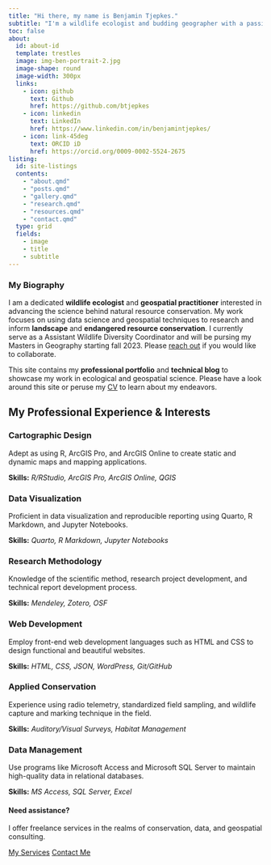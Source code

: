 ---
title: "Hi there, my name is Benjamin Tjepkes."
subtitle: "I'm a wildlife ecologist and budding geographer with a passion for data and conservation science."
toc: false
about:
  id: about-id
  template: trestles
  image: img-ben-portrait-2.jpg
  image-shape: round
  image-width: 300px
  links:
    - icon: github
      text: Github
      href: https://github.com/btjepkes
    - icon: linkedin
      text: LinkedIn
      href: https://www.linkedin.com/in/benjamintjepkes/
    - icon: link-45deg
      text: ORCID iD
      href: https://orcid.org/0009-0002-5524-2675
listing:
  id: site-listings
  contents:
    - "about.qmd"    
    - "posts.qmd"
    - "gallery.qmd"
    - "research.qmd"
    - "resources.qmd" 
    - "contact.qmd"  
  type: grid
  fields: 
    - image
    - title
    - subtitle
---


::: {#about-id}

### My Biography

I am a dedicated **wildlife ecologist** and **geospatial practitioner** interested in advancing the science behind natural resource conservation. My work focuses on using data science and geospatial techniques to research and inform **landscape** and **endangered resource conservation**. I currently serve as a Assistant Wildlife Diversity Coordinator and will be pursing my Masters in Geography starting fall 2023. Please [reach out](contact.qmd) if you would like to collaborate.

This site contains my **professional portfolio** and **technical blog** to showcase my work in ecological and geospatial science. Please have a look around this site or peruse my [CV](about.qmd) to learn about my endeavors.
:::


::: {#site-listings}

:::

::: {.content-block}

## My Professional Experience & Interests

::: {.features}

::: {.feature}
### Cartographic Design
Adept as using R, ArcGIS Pro, and ArcGIS Online to create static and dynamic maps and mapping applications.

::: {.learn-more}
**Skills:** *R/RStudio, ArcGIS Pro, ArcGIS Online, QGIS*
:::
:::

::: {.feature}
### Data Visualization
Proficient in data visualization and reproducible reporting using Quarto, R Markdown, and Jupyter Notebooks.

::: {.learn-more}
**Skills:** *Quarto, R Markdown, Jupyter Notebooks*
:::
:::

::: {.feature}
### Research Methodology
Knowledge of the scientific method, research project development, and technical report development process.

::: {.learn-more}
**Skills:** *Mendeley, Zotero, OSF*
:::
:::

::: {.feature}
### Web Development
Employ front-end web development languages such as HTML and CSS to design functional and beautiful websites.

::: {.learn-more}
**Skills:** *HTML, CSS, JSON, WordPress, Git/GitHub*
:::
:::

::: {.feature}
### Applied Conservation
Experience using radio telemetry, standardized field sampling, and wildlife capture and marking technique in the field.

::: {.learn-more}
**Skills:** *Auditory/Visual Surveys, Habitat Management*
:::
:::

::: {.feature}
### Data Management
Use programs like Microsoft Access and Microsoft SQL Server to maintain high-quality data in relational databases.

::: {.learn-more}
**Skills:** *MS Access, SQL Server, Excel*
:::
:::

:::
:::


::: {.get-started .alt-background}
::: {.content-block}

#### **Need assistance?**

I offer freelance services in the realms of conservation, data, and geospatial consulting.

[My Services](https://www.upwork.com/freelancers/~016f69e22f5247fd31){.btn-action-primary  .btn-action .btn .btn-success .btn-lg role="button" style="margin-top: 1em;"} [Contact Me](contact.qmd){.btn-action-primary  .btn-action .btn .btn-success .btn-lg role="button" style="margin-top: 1em;"}

:::
:::
